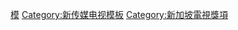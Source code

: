 {{Catnav|頁面分類|...|新加坡電視台|新傳媒電視|紅星大獎}}
{{Catnav|頁面分類|...|新加坡电视|新傳媒電視|紅星大獎}}

[[Category:紅星大獎|模]]
[[Category:新传媒电视模板|Category:新传媒电视模板]]
[[Category:新加坡電視獎項|Category:新加坡電視獎項]]